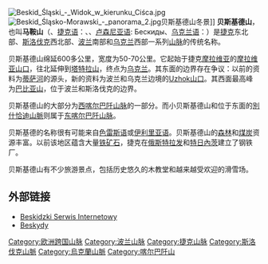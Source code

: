 [[File:Beskid_Śląski_-_Widok_w_kierunku_Ciśca.jpg|thumb]]
[[File:Beskid_Śląsko-Morawski_-_panorama_2.jpg|thumb]]贝斯基德山冬景]]
'''贝斯基德山'''，也叫'''马鞍山'''（{{Lang-pl|Beskidy}}、[[捷克语|捷克语]]：{{Lang|cs|Beskydy}}、{{Lang-sk|Beskydy}}、[[卢森尼亚语|卢森尼亚语]]: Бескиды、[[乌克兰语|乌克兰语]]：{{Lang|uk|Бескиди}}）是[[捷克|捷克]]东北部、[[斯洛伐克|斯洛伐克]]西北部、[[波兰|波兰]]南部和[[乌克兰|乌克兰]]西部一系列[[山脉|山脉]]的传统名称。

贝斯基德山绵延600多公里，宽度为50-70公里。它起始于捷克[[摩拉维亚|摩拉维亚]]的[[摩拉维亚山口|摩拉维亚山口]]，往北延伸到[[塔特拉山|塔特拉山]]，终点为[[乌克兰|乌克兰]]。其东面的边界存在争议：以前的资料为[[蒂萨河|蒂萨河]]的源头，新的资料为波兰和乌克兰边境的[[Uzhok山口|Uzhok山口]]。其西面最高峰为[[巴比亚山|巴比亚山]]，位于波兰和斯洛伐克的边界。

贝斯基德山的大部分为[[喀尔巴阡山脉|西喀尔巴阡山脉]]的一部分。而小贝斯基德山和位于东面的[[別什恰迪山脈|別什恰迪山脈]]则属于[[喀尔巴阡山脉|东喀尔巴阡山脉]]。

贝斯基德的名称很有可能来自[[色雷斯语|色雷斯语]]或[[伊利里亚语|伊利里亚语]]。贝斯基德山的[[森林|森林]]和[[煤炭|煤炭]]资源丰富。以前该地区蕴含大量[[铁|铁矿石]]，捷克在[[俄斯特拉发|俄斯特拉发]]和[[特日內茨|特日內茨]]建立了钢铁厂。

贝斯基德山有不少旅游景点，包括历史悠久的木教堂和越来越受欢迎的滑雪场。

== 外部链接 ==
{{Commons_category|The Beskids|贝斯基德山}}
* [http://e-beskidy.com/ Beskidzki Serwis Internetowy]{{Wayback|url=http://e-beskidy.com/ |date=20070816120319 }}{{Pl_icon}}
* [http://www.beskydy.cz/ Beskydy]{{Wayback|url=http://www.beskydy.cz/ |date=20060902034815 }}

{{Coord|49|25|N|20|15|E|region:PL_type:mountain|display=title}}

{{Authority control}}
[[Category:欧洲跨国山脉|Category:欧洲跨国山脉]]
[[Category:波兰山脉|Category:波兰山脉]]
[[Category:捷克山脉|Category:捷克山脉]]
[[Category:斯洛伐克山脈|Category:斯洛伐克山脈]]
[[Category:烏克蘭山脈|Category:烏克蘭山脈]]
[[Category:喀尔巴阡山|Category:喀尔巴阡山]]